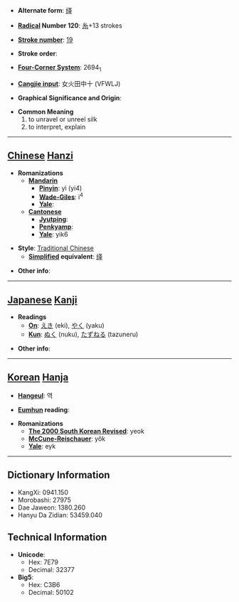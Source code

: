 * '''Alternate form''': [[绎]]

* '''[[Wiktionary:Chinese radical index| Radical]] Number 120''': [[Wiktionary:Chinese radical index 糸|糸]]+13 strokes

* '''[[Wiktionary:Chinese total strokes index|Stroke number]]''': [[Wiktionary:Chinese total strokes index 19|19]]

* '''Stroke order''': 

* '''[[Wiktionary:Chinese four corner index|Four-Corner System]]''': 2694<sub>1</sub>

* '''[[Wiktionary:Chinese Cangjie index|Cangjie input]]''': 女火田中十 (VFWLJ)

* '''Graphical Significance and Origin''': 

* '''Common Meaning'''
*#to unravel or unreel silk
*# to interpret, explain 


----

== [[Chinese]] [[Hanzi]] ==

* '''Romanizations'''
** '''[[Mandarin]]'''
*** '''[[Pinyin]]''': yì (yi4)
*** '''[[Wade-Giles]]''': i<sup>4</sup>
*** '''[[Yale]]''': 
** '''[[Cantonese]]'''
*** '''[[Jyutping]]''':
*** '''[[Penkyamp]]''': 
*** '''[[Yale]]''': yik6

* '''Style''': [[Traditional Chinese]] 
** '''[[Simplified Chinese|Simplified]] equivalent''': [[绎]]

* '''Other info''': 

----

== [[Japanese]] [[Kanji]] ==

* '''Readings'''
** '''[[On]]''': [[えき]] (eki), [[やく]] (yaku)
** '''[[Kun]]''': [[ぬく]] (nuku), [[たずねる]] (tazuneru)

* '''Other info''':  

----

== [[Korean]] [[Hanja]] ==

* '''[[Hangeul]]''': 역

* '''[[Eumhun]] reading''': 

* '''Romanizations'''
** '''[[The 2000 South Korean Revised Romanization|The 2000 South Korean Revised]]''': yeok
** '''[[McCune-Reischauer]]''': yŏk
** '''[[Yale]]''': eyk

----

== Dictionary Information ==

* KangXi: 0941.150
* Morobashi: 27975
* Dae Jaweon: 1380.260
* Hanyu Da Zidian: 53459.040

== Technical Information ==

* '''Unicode''':
** Hex: 7E79
** Decimal: 32377
* '''Big5''':
** Hex: C3B6
** Decimal: 50102